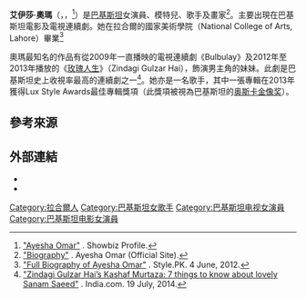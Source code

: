 {{expand|time=2014-09-28T07:34:21+00:00}}
{{艺人
| 姓名     = 艾伊莎·奧瑪<br>Ayesha Omar
| 類型     = 女演員
| 圖片     = Ayesha Omar at Uth Records Press Conference.jpg
| 圖片尺寸 = 
| 綽號     = 
| 國籍     = {{PAK}}
| birthname = 
| 出生日期 = {{birth date and age|1981|10|12}}
| 出生地點 = {{PAK}}[[拉合爾|拉合爾]]
| 職業     = [[演員|演員]]、[[模特兒|模特兒]]、歌手
| 語言     = 
| 教育程度 = National College of Arts, Lahore
| 宗教信仰 = 
| 配偶     = 
| 伴侶     = 
| 兒女     = 
| 父母     = 
| 亲属     = 
| 出道作   = 
| 出道日期 = 
| 代表作   = 
| 活躍年代 = 1998年至今
| 網站     = 
| IMDb    = 3219800
| 現任成員 = 
| 過往成員 = 
}}

'''艾伊莎·奧瑪'''（{{lang-ur|'''عائشہ عمر'''}}，{{lang-en|'''Ayesha Omar'''}}，{{bd|1981年|10月12日|catIdx=O}}<ref>[http://www.showbizprofile.com/celebrity/Ayesha-Omar "Ayesha Omar"] {{Wayback|url=http://www.showbizprofile.com/celebrity/Ayesha-Omar |date=20150324205054 }}. Showbiz Profile.</ref>）是[[巴基斯坦|巴基斯坦]]女演員、模特兒、歌手及畫家<ref>[http://ayeshaomar.com/bio.htm "Biography"] {{webarchive|url=https://web.archive.org/web/20140818095733/http://ayeshaomar.com/bio.htm |date=2014-08-18 }}. Ayesha Omar (Official Site).</ref>。主要出現在巴基斯坦電影及電視連續劇。她在拉合爾的國家美術學院（National College of Arts, Lahore）畢業<ref>[http://style.pk/full-biography-of-ayesha-omer/ "Full Biography of Ayesha Omar"] {{Wayback|url=http://style.pk/full-biography-of-ayesha-omer/ |date=20210416103351 }}. Style.PK. 4 June, 2012.</ref>

奧瑪最知名的作品有從2009年一直播映的電視連續劇《Bulbulay》及2012年至2013年播放的《[[玫瑰人生_(巴基斯坦電視劇)|玫瑰人生]]》（Zindagi Gulzar Hai），飾演男主角的妹妹。此劇是巴基斯坦史上收視率最高的連續劇之一<ref>[http://www.india.com/top-n/zindagi-gulzar-hais-kashaf-murtaza-7-things-to-know-about-lovely-sanam-saeed-98770/ "Zindagi Gulzar Hai’s Kashaf Murtaza: 7 things to know about lovely Sanam Saeed"] {{Wayback|url=http://www.india.com/top-n/zindagi-gulzar-hais-kashaf-murtaza-7-things-to-know-about-lovely-sanam-saeed-98770/ |date=20140724072654 }}. India.com. 19 July, 2014.</ref>。她亦是一名歌手，其中一張專輯在2013年獲得Lux Style Awards最佳專輯獎項（此獎項被視為巴基斯坦的[[奥斯卡金像奖|奥斯卡金像奖]]）。


== 參考來源 ==
<references/> 

== 外部連結 ==
* {{imdb name|id=3219800}}
* {{Instagram|ayesha.m.omar}}

{{DEFAULTSORT: Omar, Ayesha}}
[[Category:拉合爾人|Category:拉合爾人]]
[[Category:巴基斯坦女歌手|Category:巴基斯坦女歌手]]
[[Category:巴基斯坦电视女演員|Category:巴基斯坦电视女演員]]
[[Category:巴基斯坦电影女演員|Category:巴基斯坦电影女演員]]